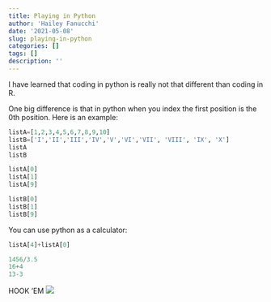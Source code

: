 ```yaml
---
title: Playing in Python
author: 'Hailey Fanucchi'
date: '2021-05-08'
slug: playing-in-python
categories: []
tags: []
description: ''
---
```


I have learned that coding in python is really not that different than coding in R. 

One big difference is that in python when you index the first position is the 0th position. Here is an example:
```python
listA=[1,2,3,4,5,6,7,8,9,10]
listB=['I','II','III','IV','V','VI','VII', 'VIII', 'IX', 'X']
listA
listB

listA[0]
listA[1]
listA[9]

listB[0]
listB[1]
listB[9]
```


You can use python as a calculator:
```python
listA[4]+listA[0]

1456/3.5
16+4
13-3
```

HOOK 'EM
![](/post/2021-05-08-playing-in-python_files/IMG_8439.JPG)

